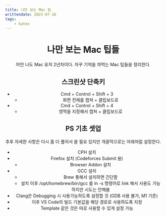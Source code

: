 ```yaml
---
title: 나만 보는 Mac 팁
writtendate: 2023-07-16
tags:
    - katex
---
```


<Header />

# 나만 보는 Mac 팁들

어언 나도 Mac 유저 2년차이다. 자꾸 기억을 까먹는 Mac 팁들을 정리한다.

## 스크린샷 단축키

- Cmd + Control + Shift + 3
  - 화면 전체를 캡쳐 + 클립보드로
- Cmd + Control + Shift + 4
  - 영역을 지정해서 캡쳐 + 클립보드로

## PS 기초 셋업

추후 자세한 사항은 다시 좀 더 풀어서 쓸 필요 있지만 개괄적으로는 아래처럼 설정한다.

- CPH 설치
- Firefox 설치 (Codeforces Submit 용)
  - Browser Addon 설치
- GCC 설치
  - Brew 통해서 설치하면 간단함
  - 설치 이후 /opt/homebrew/bin/gcc 를 ln -s 명령어로 link 해서 사용도 가능하지만 시도는 안해봄
- Clang은 Debugging 시 사용가능하도록 설정할 것 (GDB 사용 불가, M1 기준)
- 이후 VS Code의 빌드 기본값을 해당 경로로 사용하도록 지정
- Template 같은 것은 따로 사용할 수 있게 설정 가능

<TagList />
<Comment />